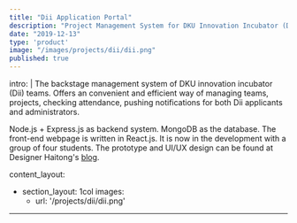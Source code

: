 ```yaml
---
title: "Dii Application Portal"
description: "Project Management System for DKU Innovation Incubator (Dii)"
date: "2019-12-13"
type: 'product'
image: "/images/projects/dii/dii.png"
published: true
---
```


intro: |
  The backstage management system of DKU innovation incubator (Dii) teams. Offers an convenient and efficient way of managing teams, projects, checking attendance, pushing notifications for both Dii applicants and administrators.

  Node.js + Express.js as backend system. MongoDB as the database. The front-end webpage is written in React.js. It is now in the development with a group of four students. The prototype and UI/UX design can be found at Designer Haitong's [blog](https://www.haitonglin.com/digital-imaging/web-design).

content_layout:
  - section_layout: 1col
    images:
      - url: '/projects/dii/dii.png'
---